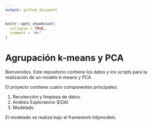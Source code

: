 ---
output: github_document
---

<!-- README.md is generated from README.Rmd. Please edit that file -->

```{r, include = FALSE}
knitr::opts_chunk$set(
  collapse = TRUE,
  comment = "#>"
)
```

# Agrupación k-means y PCA

<!-- badges: start -->
<!-- badges: end -->

Bienvenidos. Este repositorio contiene los datos y los scripts para la
realización de un modelo k-means y PCA

El proyecto contiene cuatro componentes principales:

1. Recolección y limpieza de datos.
2. Análisis Exploratorio (EDA)
3. Modelado

El modelado se realiza bajo el framework tidymodels.